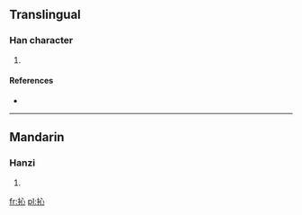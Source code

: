 ==Translingual==

===Han character===
{{Han char|rn=64|rad=手|as=05|sn=8|four=|canj=手心 (QP)}}

# {{defn|Han|sort=手05}}

====References====
* {{Han ref|kx=0421.010|dkj=11875|hdz=31844.050|uh=628B|ud=25227}}

----

==Mandarin==

===Hanzi===
{{cmn-hanzi|pin=[[qìn]] ([[qin4]]), [[shèn]] ([[shen4]])|wg=ch'in<sup>4</sup>, shen<sup>4</sup>}}

# {{defn|lang=cmn|sort=手05}}

[[fr:抋]]
[[pl:抋]]